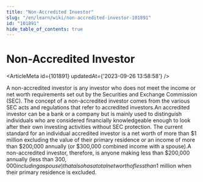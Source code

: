 ```yaml
---
title: "Non-Accredited Investor"
slug: "/en/learn/wiki/non-accredited-investor-101891"
id: "101891"
hide_table_of_contents: true
---
```



# Non-Accredited Investor

<ArticleMeta id={101891} updatedAt={'2023-09-26 13:58:58'} />
<div className='border-solid border-b border-t-0 my-4 border-[var(--ifm-color-gray-300)]' />

A non-accredited investor is any investor who does not meet the income or net worth requirements set out by the Securities and Exchange Commission (SEC). The concept of a non-accredited investor comes from the various SEC acts and regulations that refer to accredited investors.An accredited investor can be a bank or a company but is mainly used to distinguish individuals who are considered financially knowledgeable enough to look after their own investing activities without SEC protection. The current standard for an individual accredited investor is a net worth of more than $1 million excluding the value of their primary residence or an income of more than $200,000 annually (or $300,000 combined income with a spouse).A non-accredited investor, therefore, is anyone making less than $200,000 annually (less than $300,000 including a spouse) that also has a total net worth of less than $1 million when their primary residence is excluded.
